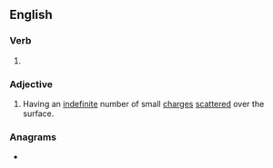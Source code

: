 ==English==

===Verb===
{{head|en|verb form}}

# {{en-past of|asperse}}

===Adjective===
{{en-adj}}

# {{lb|en|heraldry}} Having an [[indefinite]] number of small [[charge]]s [[scatter]]ed over the surface.
#: {{rfquotek|Cussans}}

===Anagrams===
* {{anagrams|en|preassed|repassed|respades}}